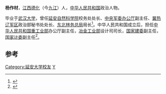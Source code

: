 '''杨作材'''，[[江西|江西]][[德化|德化]]（今[[九江|九江]]）人，[[中华人民共和国|中华人民共和国]]政治人物。

毕业于[[武汉大学|武汉大学]]，曾任[[延安自然科学院|延安自然科学院]]校务处处长、[[中央军委办公厅|中央军委办公厅]]副主任、[[冀热辽军区|冀热辽军区]]政治部秘书处处长、[[东北林务总局|东北林务总局]]局长<ref>{{cite news|title=学校简介-延安大学|url=http://www.yau.edu.cn/xqzl/xxjj.htm|accessdate=2014-07-30|newspaper=延安大学|archive-date=2021-08-13|archive-url=https://web.archive.org/web/20210813034146/https://yau.edu.cn/xqzl/xxjj.htm|dead-url=no}}</ref>。中华人民共和国成立后，担任[[中华人民共和国重工业部|中华人民共和国重工业部]]办公厅副主任，[[冶金工业部|冶金工业部]]设计司司长，[[国家建委|国家建委]]副主任，[[国家计委|国家计委]]副主任<ref>{{cite news|title=杨作材传|url=http://www.hukou.gov.cn/rwhk/gjrw/201006/t20100601_29598.html|accessdate=2014-07-30|newspaper=中共湖口县委员会 湖口县人民政府|deadurl=yes|archiveurl=https://web.archive.org/web/20150629203955/http://www.hukou.gov.cn/rwhk/gjrw/201006/t20100601_29598.html|archivedate=2015-06-29}}</ref>。

==参考==
{{reflist}}
{{中国政治人物小作品}}

[[Category:延安大学校友|Category:延安大学校友]]
[[Category:国立武汉大学校友|Y]]